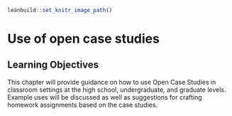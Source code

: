
```r
leanbuild::set_knitr_image_path()
```

# Use of open case studies

## Learning Objectives

This chapter will provide guidance on how to use Open Case Studies in classroom settings at the high school, undergraduate, and graduate levels. Example uses will be discussed as well as suggestions for crafting homework assignments based on the case studies. 


